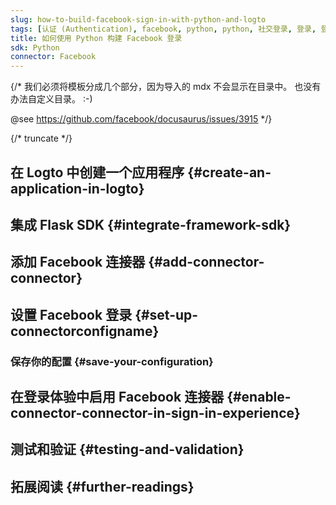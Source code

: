 ```yaml
---
slug: how-to-build-facebook-sign-in-with-python-and-logto
tags: [认证 (Authentication), facebook, python, python, 社交登录, 登录, 登录]
title: 如何使用 Python 构建 Facebook 登录
sdk: Python
connector: Facebook
---
```


{/*
  我们必须将模板分成几个部分，因为导入的 mdx 不会显示在目录中。
  也没有办法自定义目录。 :-)

  @see https://github.com/facebook/docusaurus/issues/3915
*/}




{/* truncate */}

<Intro connector={connector} sdk="Python" link="https://www.python.org" />

## 在 Logto 中创建一个应用程序 \{#create-an-application-in-logto}

<CreateApplication type="Traditional web" framework="Flask" />

## 集成 Flask SDK \{#integrate-framework-sdk}

<IntegrateSdk />

## 添加 Facebook 连接器 \{#add-connector-connector}

<AddSocialConnector connector={connector} framework="Flask" />

## 设置 Facebook 登录 \{#set-up-connectorconfigname}

<ConnectorGuide />

### 保存你的配置 \{#save-your-configuration}

<SaveYourConfiguration connector={connector} />

## 在登录体验中启用 Facebook 连接器 \{#enable-connector-connector-in-sign-in-experience}

<EnableSocialConnector connector={connector} />

## 测试和验证 \{#testing-and-validation}

<TestingAndValidation connector={connector} sdk="Python" />

## 拓展阅读 \{#further-readings}

<FurtherReadings />